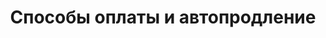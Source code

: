 ---
title: "Способы оплаты и автопродление"
description: "Способы оплаты шлюза SIP.TG для переброски звонков между Telegram и SIP-телефонией"
og:image: "docs2/images/cover-gateway.png"
sidebarTitle: "Способы оплаты"
---
